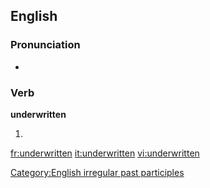 ==English==

===Pronunciation===
*{{IPA|/ʌndəɻ'ɻɪten/}}

===Verb===
'''underwritten'''
# {{past participle of|[[underwrite]]}}

[[Category:English irregular past participles]]

[[fr:underwritten]]
[[it:underwritten]]
[[vi:underwritten]]
